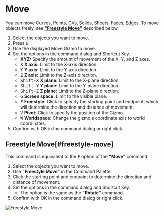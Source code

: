 
# Move

<Reference shortcut="G" command="Move" button="Left of Command Bar" />

You can move Curves, Points, CVs, Solids, Sheets, Faces, Edges.
To move objects freely, see [**"Freestyle Move"**](#freestyle-move) described below.

1. Select the objects you want to move.
2. Press <kbd>G</kbd>.
3. Use the displayed Move Gizmo to move.
4. Set the options in the command dialog and Shortcut Key.
   - **XYZ:** Specify the amount of movement of the X, Y, and Z axes.
   - <kbd>X</kbd> **X axis:** Limit to the X-axis direction.
   - <kbd>Y</kbd> **Y axis:** Limit to the Y-axis direction.
   - <kbd>Z</kbd> **Z axis:** Limit to the Z-axis direction.
   - <kbd>Shift-X</kbd> **X plane:** Limit to the X-plane direction.
   - <kbd>Shift-Y</kbd> **Y plane:** Limit to the Y-plane direction.
   - <kbd>Shift-Z</kbd> **Z plane:** Limit to the Z-plane direction.
   - <kbd>G</kbd> **Screen space:** Limit to the visible plane.
   - <kbd>F</kbd> **Freestyle:** Click to specify the starting point and endpoint, which will determine the direction and distance of movement.
   - <kbd>V</kbd> **Pivot:** Click to specify the position of the Gizmo.
   - <kbd>W</kbd> **Worldspace:** Change the gizmo's coordinate axis to world coordinates.
4. Confirm with OK in the command dialog or right click.

## Freestyle Move[#freestyle-move]

This command is equivalent to the <kbd>F</kbd> option of the **"Move"** command.

1. Select the objects you want to move.
2. Use **"Freestyle Move"** in the Command Palette.
3. Click the starting point and endpoint to determine the direction and distance of movement.
4. Set the options in the command dialog and Shortcut Key.
   - The option is the same as the **"Rotate"** command.
4. Confirm with OK in the command dialog or right click.

![Freestyle Move](/img/freestyle-move.gif)